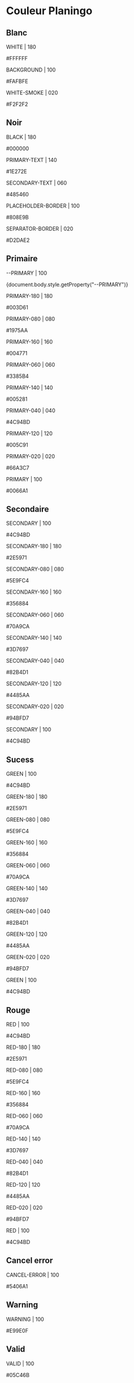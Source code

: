 
<Meta title="Styles/Couleurs" />

# Couleur Planingo

## Blanc
<div>
    <div className='contenair'>
        <div className='header white rectangle big'>
            <p>WHITE | 180</p>
            <p>#FFFFFF</p>
        </div>
        <div className='body'>
            <div className='white-100 rectangle small'>
                <p>BACKGROUND | 100</p>
                <p>#FAFBFE</p>
            </div>
            <div className='white-020 rectangle small'>
                <p>WHITE-SMOKE | 020</p>
                <p>#F2F2F2</p>
            </div>
        </div>
    </div>
</div>

## Noir
<div>
    <div className='contenair'>
        <div className='header black rectangle big'>
            <p>BLACK | 180</p>
            <p>#000000</p>
        </div>
        <div className='body'>
            <div className='black-140 rectangle small'>
                <p>PRIMARY-TEXT | 140</p>
                <p>#1E272E</p>
            </div>
            <div className='black-060 rectangle small'>
                <p>SECONDARY-TEXT | 060</p>
                <p>#485460</p>
            </div>
            <div className='last-left black-100 rectangle small'>
                <p>PLACEHOLDER-BORDER | 100</p>
                <p>#808E9B</p>
            </div>
            <div className='last-right black-020 rectangle small'>
                <p>SEPARATOR-BORDER | 020</p>
                <p>#D2DAE2</p>
            </div>
        </div>
    </div>
</div>

## Primaire
<div>
    <div className='contenair'>
        <div className='header primary rectangle big'>
            <p>--PRIMARY | 100</p>
            <p>{document.body.style.getProperty("--PRIMARY")}</p>
        </div>
        <div className='body'>
            <div className='primary-180 rectangle small'>
                <p>PRIMARY-180 | 180</p>
                <p>#003D61</p>
            </div>
            <div className='primary-080 rectangle small'>
                <p>PRIMARY-080 | 080</p>
                <p>#1975AA</p>
            </div>
            <div className='primary-160 rectangle small'>
                <p>PRIMARY-160 | 160</p>
                <p>#004771</p>
            </div>
            <div className='primary-060 rectangle small'>
                <p>PRIMARY-060 | 060</p>
                <p>#3385B4</p>
            </div>
            <div className='primary-140 rectangle small'>
                <p>PRIMARY-140 | 140</p>
                <p>#005281</p>
            </div>
            <div className='primary-040 rectangle small'>
                <p>PRIMARY-040 | 040</p>
                <p>#4C94BD</p>
            </div>
            <div className='primary-120 rectangle small'>
                <p>PRIMARY-120 | 120</p>
                <p>#005C91</p>
            </div>
            <div className='primary-020 rectangle small'>
                <p>PRIMARY-020 | 020</p>
                <p>#66A3C7</p>
            </div>
            <div className='last-left primary rectangle small'>
                <p>PRIMARY | 100</p>
                <p>#0066A1</p>
            </div>
        </div>
    </div>
</div>

## Secondaire
<div>
    <div className='contenair'>
        <div className='header secondary rectangle big'>
            <p>SECONDARY | 100</p>
            <p>#4C94BD</p>
        </div>
        <div className='body'>
            <div className='secondary-180 rectangle small'>
                <p>SECONDARY-180 | 180</p>
                <p>#2E5971</p>
            </div>
            <div className='secondary-080 rectangle small'>
                <p>SECONDARY-080 | 080</p>
                <p>#5E9FC4</p>
            </div>
            <div className='secondary-160 rectangle small'>
                <p>SECONDARY-160 | 160</p>
                <p>#356884</p>
            </div>
            <div className='secondary-060 rectangle small'>
                <p>SECONDARY-060 | 060</p>
                <p>#70A9CA</p>
            </div>
            <div className='secondary-140 rectangle small'>
                <p>SECONDARY-140 | 140</p>
                <p>#3D7697</p>
            </div>
            <div className='secondary-040 rectangle small'>
                <p>SECONDARY-040 | 040</p>
                <p>#82B4D1</p>
            </div>
            <div className='secondary-120 rectangle small'>
                <p>SECONDARY-120 | 120</p>
                <p>#4485AA</p>
            </div>
            <div className='secondary-020 rectangle small'>
                <p>SECONDARY-020 | 020</p>
                <p>#94BFD7</p>
            </div>
            <div className='last-left secondary rectangle small'>
                <p>SECONDARY | 100</p>
                <p>#4C94BD</p>
            </div>
        </div>
    </div>
</div>

## Sucess
<div>
    <div className='contenair'>
        <div className='header sucess rectangle big'>
            <p>GREEN | 100</p>
            <p>#4C94BD</p>
        </div>
        <div className='body'>
            <div className='sucess-180 rectangle small'>
                <p>GREEN-180 | 180</p>
                <p>#2E5971</p>
            </div>
            <div className='sucess-080 rectangle small'>
                <p>GREEN-080 | 080</p>
                <p>#5E9FC4</p>
            </div>
            <div className='sucess-160 rectangle small'>
                <p>GREEN-160 | 160</p>
                <p>#356884</p>
            </div>
            <div className='sucess-060 rectangle small'>
                <p>GREEN-060 | 060</p>
                <p>#70A9CA</p>
            </div>
            <div className='sucess-140 rectangle small'>
                <p>GREEN-140 | 140</p>
                <p>#3D7697</p>
            </div>
            <div className='sucess-040 rectangle small'>
                <p>GREEN-040 | 040</p>
                <p>#82B4D1</p>
            </div>
            <div className='sucess-120 rectangle small'>
                <p>GREEN-120 | 120</p>
                <p>#4485AA</p>
            </div>
            <div className='sucess-020 rectangle small'>
                <p>GREEN-020 | 020</p>
                <p>#94BFD7</p>
            </div>
            <div className='last-left sucess rectangle small'>
                <p>GREEN | 100</p>
                <p>#4C94BD</p>
            </div>
        </div>
    </div>
</div>

## Rouge
<div>
    <div className='contenair'>
        <div className='header error rectangle big'>
            <p>RED | 100</p>
            <p>#4C94BD</p>
        </div>
        <div className='body'>
            <div className='error-180 rectangle small'>
                <p>RED-180 | 180</p>
                <p>#2E5971</p>
            </div>
            <div className='error-080 rectangle small'>
                <p>RED-080 | 080</p>
                <p>#5E9FC4</p>
            </div>
            <div className='error-160 rectangle small'>
                <p>RED-160 | 160</p>
                <p>#356884</p>
            </div>
            <div className='error-060 rectangle small'>
                <p>RED-060 | 060</p>
                <p>#70A9CA</p>
            </div>
            <div className='error-140 rectangle small'>
                <p>RED-140 | 140</p>
                <p>#3D7697</p>
            </div>
            <div className='error-040 rectangle small'>
                <p>RED-040 | 040</p>
                <p>#82B4D1</p>
            </div>
            <div className='error-120 rectangle small'>
                <p>RED-120 | 120</p>
                <p>#4485AA</p>
            </div>
            <div className='error-020 rectangle small'>
                <p>RED-020 | 020</p>
                <p>#94BFD7</p>
            </div>
            <div className='last-left error rectangle small'>
                <p>RED | 100</p>
                <p>#4C94BD</p>
            </div>
        </div>
    </div>
</div>

## Cancel error
<div>
    <div className='contenair'>
        <div className='header error rectangle big'>
            <p>CANCEL-ERROR | 100</p>
            <p>#5406A1</p>
        </div>
    </div>
</div>

## Warning
<div>
    <div className='contenair'>
        <div className='header warning rectangle big'>
            <p>WARNING | 100</p>
            <p>#E99E0F</p>
        </div>
    </div>
</div>

## Valid
<div>
    <div className='contenair'>
        <div className='header valid rectangle big'>
            <p>VALID | 100</p>
            <p>#05C46B</p>
        </div>
    </div>
</div>

